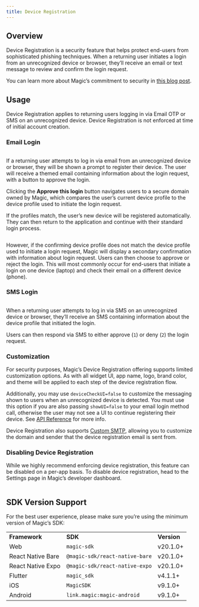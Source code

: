 ```yaml
---
title: Device Registration
---
```


## Overview

Device Registration is a security feature that helps protect end-users from sophisticated phishing techniques. When a returning user initiates a login from an unrecognized device or browser, they’ll receive an email or text message to review and confirm the login request.

You can learn more about Magic’s commitment to security in [this blog post](https://magic.link/posts/magic-commitment-product-security).

## Usage

Device Registration applies to returning users logging in via Email OTP or SMS on an unrecognized device. Device Registration is not enforced at time of initial account creation.

### Email Login

<Frame>
  <img src="/images/Device-Reg-(Same-Device).webp" alt="" />
</Frame>

If a returning user attempts to log in via email from an unrecognized device or browser, they will be shown a prompt to register their device. The user will receive a themed email containing information about the login request, with a button to approve the login.

Clicking the **Approve this login** button navigates users to a secure domain owned by Magic, which compares the user’s current device profile to the device profile used to initiate the login request.

If the profiles match, the user’s new device will be registered automatically. They can then return to the application and continue with their standard login process.

<Frame>
  <img src="/images/Device-Reg-(Mismatch).webp" alt="" />
</Frame>

However, if the confirming device profile does not match the device profile used to initiate a login request, Magic will display a secondary confirmation with information about login request. Users can then choose to approve or reject the login. This will most commonly occur for end-users that initiate a login on one device (laptop) and check their email on a different device (phone).

### SMS Login

<Frame>
  <img src="/images/Device-Reg-(SMS).webp" alt="" />
</Frame>

When a returning user attempts to log in via SMS on an unrecognized device or browser, they’ll receive an SMS containing information about the device profile that initiated the login.

Users can then respond via SMS to either approve (`1`) or deny (`2`) the login request.

### Customization

For security purposes, Magic’s Device Registration offering supports limited customization options. As with all widget UI, app name, logo, brand color, and theme will be applied to each step of the device registration flow.

Additionally, you may use `deviceCheckUI=false` to customize the messaging shown to users when an unrecognized device is detected. You must use this option if you are also passing `showUI=false` to your email login method call, otherwise the user may not see a UI to continue registering their device. See [API Reference](/docs/embedded-wallet/api/client-side-sdks/web#loginwithemailotp) for more info.

Device Registration also supports [Custom SMTP](docs/embedded-wallet/authentication/customization/custom-smtp), allowing you to customize the domain and sender that the device registration email is sent from.

### Disabling Device Registration

While we highly recommend enforcing device registration, this feature can be disabled on a per-app basis. To disable device registration, head to the Settings page in Magic’s developer dashboard.

<Frame>
  <img src="/images/device-reg-toggle.webp" alt="" />
</Frame>

## SDK Version Support

For the best user experience, please make sure you’re using the minimum version of Magic’s SDK:

|                   |                                |             |
| ----------------- | ------------------------------ | ----------- |
| **Framework**     | **SDK**                        | **Version** |
| Web               | `magic-sdk`                    | v20.1.0+    |
| React Native Bare | `@magic-sdk/react-native-bare` | v20.1.0+    |
| React Native Expo | `@magic-sdk/react-native-expo` | v20.1.0+    |
| Flutter           | `magic_sdk`                    | v4.1.1+     |
| iOS               | `MagicSDK`                     | v9.1.0+     |
| Android           | `link.magic:magic-android`     | v9.1.0+     |
